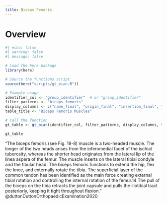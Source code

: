 ```yaml
---
title: Biceps Femoris
---
```



# Overview

```r
#| echo: false
#| warning: false
#| message: false

# Load the here package
library(here)

# Source the functions script
source(here("scripts/gt_oian.R"))

# Example usage
identifier_col <- "group_identifier"  # or "group_identifier"
filter_patterns <- "biceps_femoris"
display_columns <- c("name_final", "origin_final", "insertion_final", "innervation_final", "action_final")
table_title <- "Biceps Femoris Muscles"

# Call the function
gt_table <- gt_oian(identifier_col, filter_patterns, display_columns, table_title)

gt_table
```

"The biceps femoris (see Fig. 19-8) muscle is a two-headed muscle. The longer of the two heads arises from the inferomedial facet of the ischial tuberosity, whereas the shorter head originates from the lateral lip of the linea aspera of the femur. The muscle inserts on the lateral tibial condyle and the fibular head. The biceps femoris functions to extend the hip, flex the knee, and externally rotate the tibia. The superficial layer of the common tendon has been identified as the main force creating external tibial rotation and controlling the internal rotation of the femur.14 The pull of the biceps on the tibia retracts the joint capsule and pulls the iliotibial tract posteriorly, keeping it tight throughout flexion." @duttonDuttonOrthopaedicExamination2020 